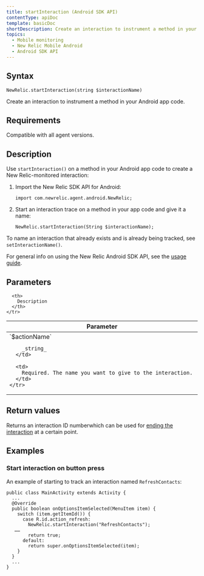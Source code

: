 ```yaml
---
title: startInteraction (Android SDK API)
contentType: apiDoc
template: basicDoc
shortDescription: Create an interaction to instrument a method in your Android app code.
topics:
  - Mobile monitoring
  - New Relic Mobile Android
  - Android SDK API
---
```


## Syntax

```
NewRelic.startInteraction(string $interactionName)
```

Create an interaction to instrument a method in your Android app code.

## Requirements

Compatible with all agent versions.

## Description

Use `startInteraction()` on a method in your Android app code to create a New Relic-monitored interaction:

1. Import the New Relic SDK API for Android:

   ```
   import com.newrelic.agent.android.NewRelic;
   ```
2. Start an interaction trace on a method in your app code and give it a name:

   ```
   NewRelic.startInteraction(String $interactionName);
   ```

To name an interaction that already exists and is already being tracked, see `setInteractionName()`.

For general info on using the New Relic Android SDK API, see the [usage guide](/docs/mobile-monitoring/new-relic-mobile-android/install-configure/work-android-sdk-api).

## Parameters

<Table>
  <thead>
    <tr>
      <th width="25%">
        Parameter
      </th>

      <th>
        Description
      </th>
    </tr>
  </thead>

  <tbody>
    <tr>
      <td>
        `$actionName`

        _string_
      </td>

      <td>
        Required. The name you want to give to the interaction.
      </td>
    </tr>
  </tbody>
</Table>

## Return values

Returns an interaction ID numberwhich can be used for [ending the interaction](/docs/mobile-monitoring/new-relic-mobile-android/android-sdk-api/end-interaction) at a certain point.

## Examples

### Start interaction on button press

An example of starting to track an interaction named `RefreshContacts`:

```
public class MainActivity extends Activity {
  ...
  @Override
  public boolean onOptionsItemSelected(MenuItem item) {
    switch (item.getItemId()) {
      case R.id.action_refresh:
        NewRelic.startInteraction("RefreshContacts");
   ……
        return true;
      default:
        return super.onOptionsItemSelected(item);
    }
  }
  ...
}
```
